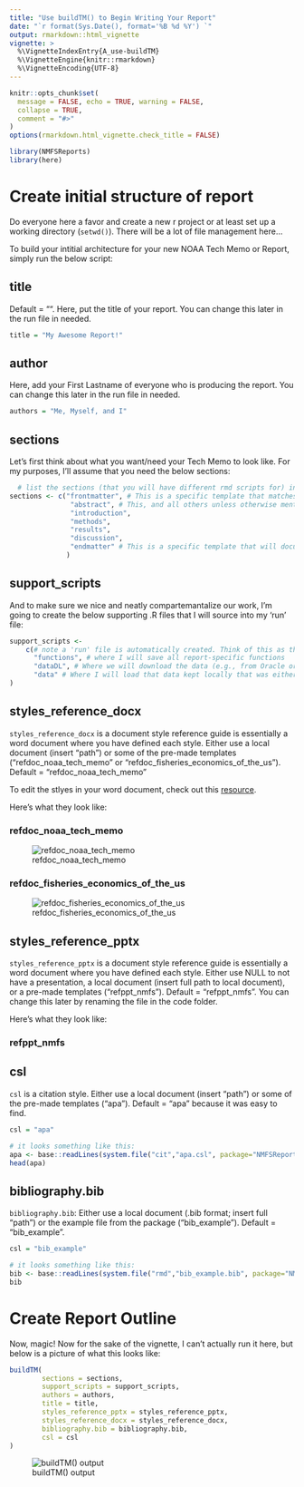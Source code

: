```yaml
---
title: "Use buildTM() to Begin Writing Your Report"
date: "`r format(Sys.Date(), format='%B %d %Y') `"
output: rmarkdown::html_vignette
vignette: >
  %\VignetteIndexEntry{A_use-buildTM}
  %\VignetteEngine{knitr::rmarkdown}
  %\VignetteEncoding{UTF-8}
---
```


```r
knitr::opts_chunk$set(
  message = FALSE, echo = TRUE, warning = FALSE,
  collapse = TRUE,
  comment = "#>"
)
options(rmarkdown.html_vignette.check_title = FALSE)

```

```r
library(NMFSReports)
library(here)
```


# Create initial structure of report

Do everyone here a favor and create a new r project or at least set up a working directory (`setwd()`). There will be a lot of file management here...

To build your intitial architecture for your new NOAA Tech Memo or Report, simply run the below script: 

## title

Default = "". Here, put the title of your report. You can change this later in the run file in needed.

```r
title = "My Awesome Report!"
```

## author

Here, add your First Lastname of everyone who is producing the report. You can change this later in the run file in needed.

```r
authors = "Me, Myself, and I"
```

## sections

Let's first think about what you want/need your Tech Memo to look like. For my purposes, I'll assume that you need the below sections:

```r
  # list the sections (that you will have different rmd scripts for) in order and with no spaces
sections <- c("frontmatter", # This is a specific template that matches the NOAA Template
               "abstract", # This, and all others unless otherwise mentioned, come from the same plain-slate document but are appropriately named and linked up in the 'run' file. 
               "introduction", 
               "methods", 
               "results", 
               "discussion", 
               "endmatter" # This is a specific template that will document all of your citations throughout the report, the R packages you used to create this report. I'm biased, but please give credit where credit is due! There are also spots here to list people's ORCID numbers and acknowlegements. 
              ) 
```

## support_scripts

And to make sure we nice and neatly compartemantalize our work, I'm going to create the below supporting .R files that I will source into my 'run' file:

```r
support_scripts <-
    c(# note a 'run' file is automatically created. Think of this as the spine of your document. 
      "functions", # where I will save all report-specific functions
      "dataDL", # Where we will download the data (e.g., from Oracle or an API). You may only want to run this every so often or regularly, up to you
      "data" # Where I will load that data kept locally that was either downloaded in "dataDL" or created locally
)
```

## styles_reference_docx

`styles_reference_docx` is a document style reference guide is essentially a word document where you have defined each style. Either use a local document (insert "path") or some of the pre-made templates ("refdoc_noaa_tech_memo" or "refdoc_fisheries_economics_of_the_us"). Default = "refdoc_noaa_tech_memo"

To edit the stlyes in your word document, check out this [resource](https://support.microsoft.com/en-us/office/customize-or-create-new-styles-d38d6e47-f6fc-48eb-a607-1eb120dec563). 

Here's what they look like: 

### refdoc_noaa_tech_memo

![refdoc_noaa_tech_memo](../man/figures/refdoc_noaa_tech_memo.JPG)

### refdoc_fisheries_economics_of_the_us

![refdoc_fisheries_economics_of_the_us](../man/figures/refdoc_fisheries_economics_of_the_us.JPG)

## styles_reference_pptx

`styles_reference_pptx` is a document style reference guide is essentially a word document where you have defined each style. Either use NULL to not have a presentation, a local document (insert full path to local document), or a pre-made templates ("refppt_nmfs"). Default = "refppt_nmfs". You can change this later by renaming the file in the code folder. 

Here's what they look like: 

### refppt_nmfs

<!-- ![refppt_nmfs](../man/figures/refppt_nmfs.JPG) -->

## csl

`csl` is a citation style. Either use a local document (insert "path") or some of the pre-made templates ("apa"). Default = "apa" because it was easy to find. 

```r
csl = "apa"

# it looks something like this:
apa <- base::readLines(system.file("cit","apa.csl", package="NMFSReports"))
head(apa)
```

## bibliography.bib

`bibliography.bib`: Either use a local document (.bib format; insert full "path") or the example file from the package ("bib_example"). Default = "bib_example".

```r
csl = "bib_example"

# it looks something like this:
bib <- base::readLines(system.file("rmd","bib_example.bib", package="NMFSReports"))
bib
```


# Create Report Outline

Now, magic! Now for the sake of the vignette, I can't actually run it here, but below is a picture of what this looks like:

```r
buildTM(
        sections = sections,
        support_scripts = support_scripts,
        authors = authors,
        title = title,
        styles_reference_pptx = styles_reference_pptx,
        styles_reference_docx = styles_reference_docx,
        bibliography.bib = bibliography.bib,
        csl = csl
)
```

![buildTM() output](../man/figures/buildTM.JPG)


